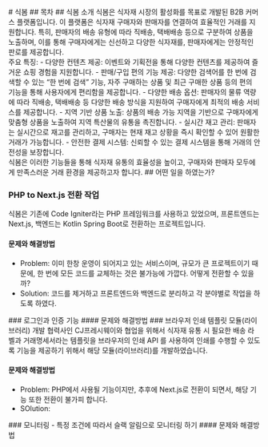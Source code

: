 
<Page>
# 식봄
</Page>

<Page>
## 목차

</Page>

<Page>
## 식봄 소개
 식봄은 식자재 시장의 활성화를 목표로 개발된 B2B 커머스 플랫폼입니다. 이 플랫폼은 식자재 구매자와 판매자를 연결하여 효율적인 거래를 지원합니다. 특히, 판매자의 배송 유형에 따라 직배송, 택배배송 등으로 구분하여 상품을 노출하며, 이를 통해 구매자에게는 신선하고 다양한 식자재를, 판매자에게는 안정적인 판로를 제공합니다.
<br />
주요 특징:
- 다양한 컨텐츠 제공: 이벤트와 기획전을 통해 다양한 컨텐츠를 제공하여 즐거운 쇼핑 경험을 지원합니다.
- 판매/구입 편의 기능 제공: 다양한 검색어를 한 번에 검색할 수 있는 “한 번에 검색” 기능, 자주 구매하는 상품 및 최근 구매한 상품 등의 편의 기능을 통해 사용자에게 편리함을 제공합니다.
- 다양한 배송 옵션: 판매자의 물류 역량에 따라 직배송, 택배배송 등 다양한 배송 방식을 지원하여 구매자에게 최적의 배송 서비스를 제공합니다.
- 지역 기반 상품 노출: 상품의 배송 가능 지역을 기반으로 구매자에게 맞춤형 상품을 노출하여 지역 특산물의 유통을 촉진합니다.
- 실시간 재고 관리: 판매자는 실시간으로 재고를 관리하고, 구매자는 현재 재고 상황을 즉시 확인할 수 있어 원활한 거래가 가능합니다.
- 안전한 결제 시스템: 신뢰할 수 있는 결제 시스템을 통해 거래의 안전성을 보장합니다.
<br />
식봄은 이러한 기능들을 통해 식자재 유통의 효율성을 높이고, 구매자와 판매자 모두에게 만족스러운 거래 환경을 제공하고자 합니다.

</Page>

<Page>
## 어떤 일을 하였는가?

</Page>

<Page>

### PHP to Next.js 전환 작업
식봄은 기존에 Code Igniter라는 PHP 프레임워크를 사용하고 있었으며, 프론트엔드는 Next.js, 백엔드는 Kotlin Spring Boot로 전환하는 프로젝트입니다.

#### 문제와 해결방법
- Problem: 이미 한창 운영이 되어지고 있는 서비스이며, 규모가 큰 프로젝트이기 때문에, 한 번에 모든 코드를 교체하는 것은 불가능에 가깝다. 어떻게 전환할 수 있을까?
- Solution: 코드를 제거하고 프론트엔드와 백엔드로 분리하고 각 분야별로 작업을 하도록 하였다.

</Page>

<Page>
### 로그인과 인증 기능
#### 문제와 해결방법

</Page>

<Page>
### 브라우저 인쇄 템플릿 모듈(라이브러리) 개발
협력사인 CJ프레시웨이와 협업을 위해서 식자재 유통 시 필요한 배송 라벨과 거래명세서라는 템플릿을 브라우저의 인쇄 API 를 사용하여 인쇄를 수행할 수 있도록 기능을 제공하기 위해서 해당 모듈(라이브러리)를 개발하였습니다.

#### 문제와 해결방법 
- Problem: PHP에서 사용될 기능이지만, 추후에 Next.js로 전환이 되면서, 해당 기능 또한 전환이 불가피 합니다.
- SOlution: 

</Page>

<Page>
### 모니터링
- 특정 조건에 따라서 슬랙 알림으로 모니터링 하기
#### 문제와 해결방법 

</Page>
